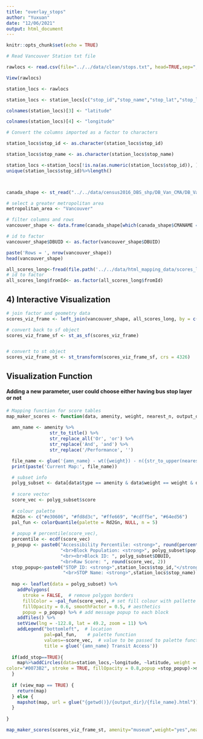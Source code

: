 ```yaml
---
title: "overlay_stops"
author: "Yuxuan"
date: "12/06/2021"
output: html_document
---
```


```r
knitr::opts_chunk$set(echo = TRUE)
```


```R
# Read Vancouver Station txt file

rawlocs <- read.csv(file="../../data/clean/stops.txt", head=TRUE,sep=",")

View(rawlocs)
```

```R


station_locs <- rawlocs

station_locs <- station_locs[c("stop_id","stop_name","stop_lat","stop_lon")]

colnames(station_locs)[3] <- "latitude"

colnames(station_locs)[4] <- "longitude"

# Convert the columns imported as a factor to characters

station_locs$stop_id <- as.character(station_locs$stop_id)

station_locs$stop_name <- as.character(station_locs$stop_name)

```


```R
station_locs <-station_locs[!is.na(as.numeric(station_locs$stop_id)), ]
unique(station_locs$stop_id)%>%length()




```



```r
canada_shape <- st_read("../../data/census2016_DBS_shp/DB_Van_CMA/DB_Van_CMA.shp", stringsAsFactors = FALSE)

# select a greater metropolitan area
metropolitan_area <- "Vancouver"

# filter columns and rows
vancouver_shape <- data.frame(canada_shape[which(canada_shape$CMANAME == metropolitan_area), c(1, 28)])

# id to factor
vancouver_shape$DBUID <- as.factor(vancouver_shape$DBUID)

paste('Rows = ', nrow(vancouver_shape))
head(vancouver_shape)
```
```R
all_scores_long<-fread(file.path('../../data/html_mapping_data/scores_long.csv'))
# id to factor
all_scores_long$fromId<- as.factor(all_scores_long$fromId)
```


## 4) Interactive Visualization
```r
# join factor and geometry data 
scores_viz_frame <- left_join(vancouver_shape, all_scores_long, by = c('DBUID' = 'fromId'))

# convert back to sf object
scores_viz_frame_sf <- st_as_sf(scores_viz_frame)


# convert to st object
scores_viz_frame_st <- st_transform(scores_viz_frame_sf, crs = 4326)

```



## Visualization Function

#### Adding a new parameter, user could choose either having bus stop layer or not 
```r

# Mapping function for score tables
map_maker_scores <- function(data, amenity, weight, nearest_n, output_dir, view_map = FALSE,add_stop=TRUE) {
  
  amn_name <- amenity %>%
                str_to_title() %>%
                str_replace_all('Or', 'or') %>%
                str_replace('And', 'and') %>%
                str_replace('/Performance', '')

  file_name <- glue('{amn_name} - wt({weight}) - n({str_to_upper(nearest_n)})')
  print(paste('Current Map:', file_name))

  # subset info
  polyg_subset <- data[data$type == amenity & data$weight == weight & data$nearest_n == nearest_n, ]
  
  # score vector
  score_vec <- polyg_subset$score
  
  # colour palette 
  Rd2Gn <- c("#e30606", "#fd8d3c", "#ffe669", "#cdff5e", "#64ed56")
  pal_fun <- colorQuantile(palette = Rd2Gn, NULL, n = 5)
  
  # popup # percentile(score_vec),
  percentile <- ecdf(score_vec)
  p_popup <- paste0("Accessibility Percentile: <strong>", round(percentile(score_vec), 2)*100, '%',"</strong>", 
                    "<br>Block Population: <strong>", polyg_subset$pop,"</strong>",
                    "<br><br>Block ID: ", polyg_subset$DBUID,
                    "<br>Raw Score: ", round(score_vec, 2))
  stop_popup<-paste0("STOP ID: <strong>",station_locs$stop_id,"</strong>",
                     "<br>STOP Name: <strong>",station_locs$stop_name)
  
  map <- leaflet(data = polyg_subset) %>%
    addPolygons(
      stroke = FALSE,  # remove polygon borders
      fillColor = ~pal_fun(score_vec), # set fill colour with pallette fxn from aboc
      fillOpacity = 0.6, smoothFactor = 0.5, # aesthetics
      popup = p_popup) %>% # add message popup to each block
    addTiles() %>%
    setView(lng = -122.8, lat = 49.2, zoom = 11) %>%
    addLegend("bottomleft",  # location
              pal=pal_fun,    # palette function
              values=~score_vec,  # value to be passed to palette function
              title = glue('{amn_name} Transit Access'))
  
  if(add_stop==TRUE){
    map%>%addCircles(data=station_locs,~longitude, ~latitude, weight = 1, radius=5,
color="#0073B2", stroke = TRUE, fillOpacity = 0.8,popup =stop_popup)->map
  }
  
  if (view_map == TRUE) {
    return(map)
  } else {
    mapshot(map, url = glue("{getwd()}/{output_dir}/{file_name}.html"))
  }
  
}
```



```r
map_maker_scores(scores_viz_frame_st, amenity="museum",weight="yes",nearest_n="all",view_map = T,add_stop=T)
```



